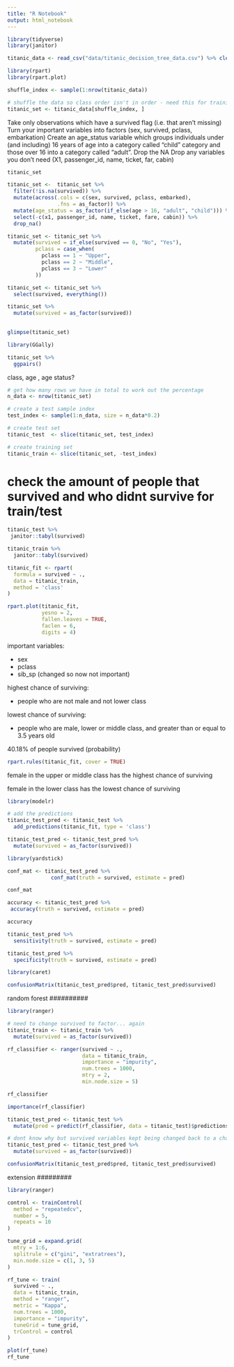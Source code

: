 ```yaml
---
title: "R Notebook"
output: html_notebook
---
```


```r
library(tidyverse)
library(janitor)
```

```r
titanic_data <- read_csv("data/titanic_decision_tree_data.csv") %>% clean_names()
```

```r
library(rpart)
library(rpart.plot)

shuffle_index <- sample(1:nrow(titanic_data))

# shuffle the data so class order isn't in order - need this for training/testing split later on 
titanic_set <- titanic_data[shuffle_index, ]
```


Take only observations which have a survived flag (i.e. that aren’t missing)
Turn your important variables into factors (sex, survived, pclass, embarkation)
Create an age_status variable which groups individuals under (and including) 
16 years of age into a category called “child” category and those over 16 into 
a category called “adult”.
Drop the NA
Drop any variables you don’t need (X1, passenger_id, name, ticket, far, cabin)

```r
titanic_set

titanic_set <-  titanic_set %>%
  filter(!is.na(survived)) %>% 
  mutate(across(.cols = c(sex, survived, pclass, embarked), 
                .fns = as_factor)) %>% 
  mutate(age_status = as_factor(if_else(age > 16, "adult", "child"))) %>% 
  select(-c(x1, passenger_id, name, ticket, fare, cabin)) %>% 
  drop_na()

titanic_set <- titanic_set %>% 
  mutate(survived = if_else(survived == 0, "No", "Yes"),
         pclass = case_when(
           pclass == 1 ~ "Upper",
           pclass == 2 ~ "Middle",
           pclass == 3 ~ "Lower"
         ))

titanic_set <- titanic_set %>% 
  select(survived, everything())

titanic_set %>% 
  mutate(survived = as_factor(survived))
  
```

```r
glimpse(titanic_set)
```

```r
library(GGally)

titanic_set %>% 
  ggpairs()
```

class, age , age status?


```r
# get how many rows we have in total to work out the percentage
n_data <- nrow(titanic_set)

# create a test sample index
test_index <- sample(1:n_data, size = n_data*0.2)

# create test set
titanic_test  <- slice(titanic_set, test_index)

# create training set
titanic_train <- slice(titanic_set, -test_index)
```


# check the amount of people that survived and who didnt survive for train/test

```r
titanic_test %>%
 janitor::tabyl(survived)

titanic_train %>% 
  janitor::tabyl(survived)
```

```r
titanic_fit <- rpart(
  formula = survived ~ ., 
  data = titanic_train, 
  method = 'class'
)

rpart.plot(titanic_fit, 
           yesno = 2, 
           fallen.leaves = TRUE, 
           faclen = 6, 
           digits = 4)
```


important variables:

- sex 
- pclass
- sib_sp (changed so now not important)

highest chance of surviving: 

- people who are not male and not lower class 

lowest chance of surviving: 

- people who are male, lower or middle class, and greater than or equal to 
3.5 years old 

40.18% of people survived (probability)

```r
rpart.rules(titanic_fit, cover = TRUE)
```

female in the upper or middle class has the highest chance of surviving

female in the lower class has the lowest chance of surviving


```r
library(modelr)

# add the predictions
titanic_test_pred <- titanic_test %>%
  add_predictions(titanic_fit, type = 'class')

titanic_test_pred <- titanic_test_pred %>% 
  mutate(survived = as_factor(survived))
```

```r
library(yardstick)

conf_mat <- titanic_test_pred %>%
              conf_mat(truth = survived, estimate = pred)

conf_mat

```

```r
accuracy <- titanic_test_pred %>%
 accuracy(truth = survived, estimate = pred)

accuracy 
```


```r
titanic_test_pred %>%
  sensitivity(truth = survived, estimate = pred)
```


```r
titanic_test_pred %>%
  specificity(truth = survived, estimate = pred)
```

```r
library(caret)

confusionMatrix(titanic_test_pred$pred, titanic_test_pred$survived)
```


##########
random forest
##########


```r
library(ranger)

# need to change survived to factor... again 
titanic_train <- titanic_train %>% 
  mutate(survived = as_factor(survived))

rf_classifier <- ranger(survived ~ ., 
                        data = titanic_train, 
                        importance = "impurity", 
                        num.trees = 1000, 
                        mtry = 2, 
                        min.node.size = 5)

rf_classifier

```

```r
importance(rf_classifier)
```


```r
titanic_test_pred <- titanic_test %>%
  mutate(pred = predict(rf_classifier, data = titanic_test)$predictions)
```

```r
# dont know why but survived variables kept being changed back to a character
titanic_test_pred <- titanic_test_pred %>% 
  mutate(survived = as_factor(survived))

confusionMatrix(titanic_test_pred$pred, titanic_test_pred$survived)
```


#########
extension
#########

```r
library(ranger)

control <- trainControl(
  method = "repeatedcv", 
  number = 5, 
  repeats = 10
)

tune_grid = expand.grid(
  mtry = 1:6,
  splitrule = c("gini", "extratrees"),
  min.node.size = c(1, 3, 5)
)
```


```r
rf_tune <- train(
  survived ~ ., 
  data = titanic_train, 
  method = "ranger",
  metric = "Kappa",
  num.trees = 1000,
  importance = "impurity",
  tuneGrid = tune_grid, 
  trControl = control
)

plot(rf_tune)
rf_tune
```

